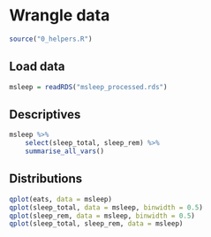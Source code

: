 # Wrangle data {.tabset .tabset-sticky}

```r
source("0_helpers.R")
```

## Load data

```r
msleep = readRDS("msleep_processed.rds")
```

## Descriptives {.active}
```r
msleep %>% 
	select(sleep_total, sleep_rem) %>% 
	summarise_all_vars()
```

## Distributions

```r
qplot(eats, data = msleep)
qplot(sleep_total, data = msleep, binwidth = 0.5)
qplot(sleep_rem, data = msleep, binwidth = 0.5)
qplot(sleep_total, sleep_rem, data = msleep)
```

